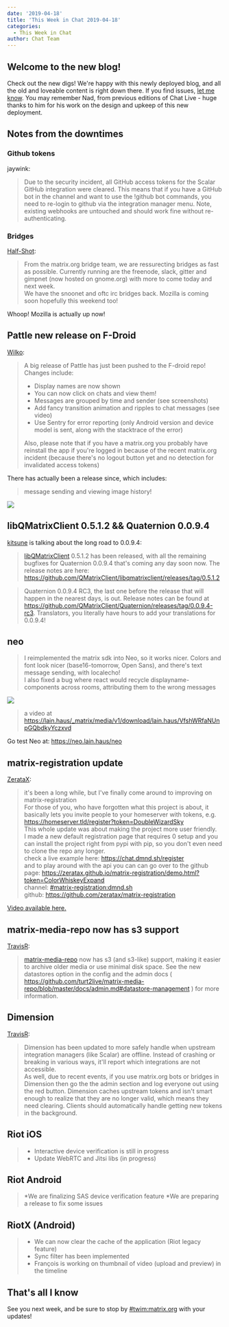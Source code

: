 ```yaml
---
date: '2019-04-18'
title: 'This Week in Chat 2019-04-18'
categories:
  - This Week in Chat
author: Chat Team
---
```


## Welcome to the new blog!

Check out the new digs! We're happy with this newly deployed blog, and all the old and loveable content is right down there. If you find issues, [let me know][benpa]. You may remember Nad, from previous editions of Chat Live - huge thanks to him for his work on the design and upkeep of this new deployment.

## Notes from the downtimes

### Github tokens

jaywink:

> Due to the security incident, all GitHub access tokens for the Scalar GitHub integration were cleared. This means that if you have a GitHub bot in the channel and want to use the !github bot commands, you need to re-login to github via the integration manager menu. Note, existing webhooks are untouched and should work fine without re-authenticating.

### Bridges

[Half-Shot]:

> From the matrix.org bridge team, we are ressurecting bridges as fast as possible. Currently running are the freenode, slack, gitter and gimpnet (now hosted on gnome.org) with more to come today and next week.  
> We have the snoonet and oftc irc bridges back. Mozilla is coming soon hopefully this weekend too!

Whoop! Mozilla is actually up now!

## Pattle new release on F-Droid

[Wilko]:

>A big release of Pattle has just been pushed to the F-droid repo! Changes include:
>
>- Display names are now shown
>- You can now click on chats and view them!
>- Messages are grouped by time and sender (see screenshots)
>- Add fancy transition animation and ripples to chat messages (see video)
>- Use Sentry for error reporting (only Android version and device model is sent, along with the stacktrace of the error)
>
>Also, please note that if you have a matrix.org you probably have reinstall the app if you're logged in because of the recent matrix.org incident (because there's no logout button yet and no detection for invalidated access tokens)

There has actually been a release since, which includes:

> message sending and viewing image history!

![](/blog/pattle.2019-04-18.png)

## libQMatrixClient 0.5.1.2 && Quaternion 0.0.9.4

[kitsune] is talking about the long road to 0.0.9.4:

>[libQMatrixClient] 0.5.1.2 has been released, with all the remaining bugfixes for Quaternion 0.0.9.4 that's coming any day soon now. The release notes are here: <https://github.com/QMatrixClient/libqmatrixclient/releases/tag/0.5.1.2>

> Quaternion 0.0.9.4 RC3, the last one before the release that will happen in the nearest days, is out. Release notes can be found at https://github.com/QMatrixClient/Quaternion/releases/tag/0.0.9.4-rc3. Translators, you literally have hours to add your translations for 0.0.9.4!

## neo

> I reimplemented the matrix sdk into Neo, so it works nicer. Colors and font look nicer (base16-tomorrow, Open Sans), and there's text message sending, with localecho!  
>I also fixed a bug where react would recycle displayname-components across rooms, attributing them to the wrong messages

![](/blog/neo.2019-04-18.png)

> a video at https://lain.haus/_matrix/media/v1/download/lain.haus/VfshWRfaNUnpGQbdkyYczxvd

Go test Neo at: https://neo.lain.haus/neo

## matrix-registration update

[ZerataX]:

> it's been a long while, but I've finally come around to improving on matrix-registration  
> For those of you, who have forgotten what this project is about, it basically lets you invite people to your homeserver with tokens, e.g. https://homeserver.tld/register?token=DoubleWizardSky  
> This whole update was about making the project more user friendly.  
> I made a new default registration page that requires 0 setup and you can install the project right from pypi with pip, so you don't even need to clone the repo any longer.  
> check a live example  here: https://chat.dmnd.sh/register  
> and to play around with the api you can can go over to the github page: https://zeratax.github.io/matrix-registration/demo.html?token=ColorWhiskeyExpand  
> channel: [#matrix-registration:dmnd.sh]  
> github: https://github.com/zeratax/matrix-registration

[Video available here.](https://matrix.org/_matrix/media/v1/download/dmnd.sh/UKGgpbHRdFXzKywxjjbfHAsI)

## matrix-media-repo now has s3 support

[TravisR]:

>[matrix-media-repo] now has s3 (and s3-like) support, making it easier to archive older media or use minimal disk space. See the new datastores option in the config and the admin docs ( https://github.com/turt2live/matrix-media-repo/blob/master/docs/admin.md#datastore-management ) for more information.

## Dimension

[TravisR]:

> Dimension has been updated to more safely handle when upstream integration managers (like Scalar) are offline. Instead of crashing or breaking in various ways, it'll report which integrations are not accessible.  
> As well, due to recent events, if you use matrix.org bots or bridges in Dimension then go the the admin section and log everyone out using the red button. Dimension caches upstream tokens and isn't smart enough to realize that they are no longer valid, which means they need clearing. Clients should automatically handle getting new tokens in the background.

## Riot iOS

>* Interactive device verification is still in progress
>* Update WebRTC and Jitsi libs (in progress)

## Riot Android

>*We are finalizing SAS device verification feature
>*We are preparing a release to fix some issues

## RiotX (Android)

>* We can now clear the cache of the application (Riot legacy feature)
>* Sync filter has been implemented
>* François is working on thumbnail of video (upload and preview) in the timeline

## That's all I know

See you next week, and be sure to stop by [#twim:matrix.org] with your updates!


[benpa]: https://to.chat.imzqqq.top/#/@benpa:matrix.org
[Half-Shot]:  https://to.chat.imzqqq.top/#/@Half-Shot:half-shot.uk
[Wilko]: https://to.chat.imzqqq.top/#/@wilko:matrix.org
[kitsune]: https://to.chat.imzqqq.top/#/@kitsune:matrix.org
[libQMatrixClient]: https://github.com/QMatrixClient/libqmatrixclient
[Zeratax]: https://to.chat.imzqqq.top/#/@zeratax:dmnd.sh
[TravisR]:  https://github.com/turt2live
[matrix-media-repo]: https://github.com/turt2live/matrix-media-repo
[#twim:matrix.org]: https://to.chat.imzqqq.top/#/#TWIM:matrix.org
[#matrix-registration:dmnd.sh]: https://to.chat.imzqqq.top/#/#matrix-registration:dmnd.sh